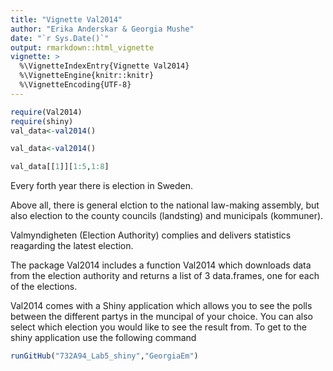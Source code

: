 ```yaml
---
title: "Vignette Val2014"
author: "Erika Anderskar & Georgia Mushe"
date: "`r Sys.Date()`"
output: rmarkdown::html_vignette
vignette: >
  %\VignetteIndexEntry{Vignette Val2014}
  %\VignetteEngine{knitr::knitr}
  %\VignetteEncoding{UTF-8}
---
```

```r
require(Val2014)
require(shiny)
val_data<-val2014()

```

```r
val_data<-val2014()

```

```r

val_data[[1]][1:5,1:8]
```
Every forth year there is election in Sweden. 

Above all, there is general elction to the national law-making assembly, but also election to the county councils (landsting) and municipals (kommuner).

Valmyndigheten (Election  Authority) complies and delivers statistics reagarding the latest election. 

The package Val2014 includes a function Val2014 which downloads data from the election authority and returns a list of 3 data.frames, one for each of the elections. 

Val2014 comes with a Shiny application which allows you to see the polls between the different partys in the muncipal of your choice. You can also select which election you would like to see the result from. To get to the shiny application use the following command

```r
runGitHub("732A94_Lab5_shiny","GeorgiaEm")

```
